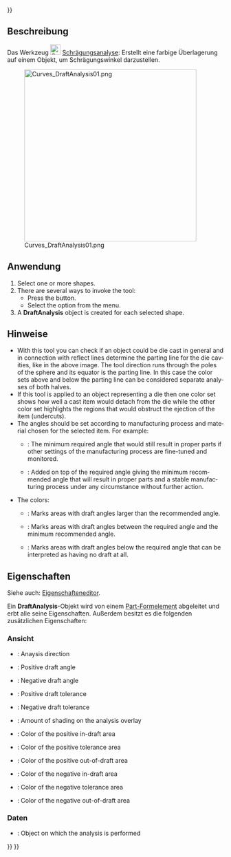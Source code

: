 <languages/>
{{UnfinishedDocu{{#translation:}}}}

<div lang="en" dir="ltr" class="mw-content-ltr">
{{Docnav
|[[Curves_SurfaceAnalysis|SurfaceAnalysis]]
|[[Curves_TruncateExtend|TruncateExtend]]
|[[Curves_Workbench|Curves]]
|IconL=Curves_ZebraTool.svg
|IconR=Curves_TruncateExtend.svg
|IconC=Curves_workbench_icon.svg
}}
</div>

<div lang="en" dir="ltr" class="mw-content-ltr">
{{GuiCommand
|Name=Curves DraftAnalysis
|MenuLocation=Surfaces → Draft Analysis
|Workbenches=[[Curves_Workbench|Curves]]
}}
</div>

<span id="Description"></span>
==Beschreibung==

Das Werkzeug [[Image:Curves_DraftAnalysis.svg|24px]] [[Curves_DraftAnalysis/de|Schrägungsanalyse]]: Erstellt eine farbige Überlagerung auf einem Objekt, um Schrägungswinkel darzustellen.

[[Image:Curves_DraftAnalysis01.png|400px]]

<div lang="en" dir="ltr" class="mw-content-ltr">
{{Caption|A sphere with a [[Curves_ReflectLines|reflect line]] on its equator (left) and the related DraftAnalysis object (right)}}
</div>

<span id="Usage"></span>
==Anwendung==

<div lang="en" dir="ltr" class="mw-content-ltr">
# Select one or more shapes.
# There are several ways to invoke the tool:
#* Press the {{Button|[[Image:Curves_DraftAnalysis.svg|16px]] [[Curves_DraftAnalysis|Draft Analysis]]}} button.
#* Select the {{MenuCommand|Surfaces → [[Image:Curves_DraftAnalysis.svg|16px]] Draft Analysis}} option from the menu.
# A '''DraftAnalysis''' object is created for each selected shape.
</div>

<span id="Notes"></span>
==Hinweise==

<div lang="en" dir="ltr" class="mw-content-ltr">
* With this tool you can check if an object could be die cast in general and in connection with reflect lines determine the parting line for the die cavities, like in the above image. The tool direction runs through the poles of the sphere and its equator is the parting line. In this case the color sets above and below the parting line can be considered separate analyses of both halves.
* If this tool is applied to an object representing a die then one color set shows how well a cast item would detach from the die while the other color set highlights the regions that would obstruct the ejection of the item (undercuts).
* The angles should be set according to manufacturing process and material chosen for the selected item. For example:
** {{PropertyView|Draft Angle1+2}}: The minimum required angle that would still result in proper parts if other settings of the manufacturing process are fine-tuned and monitored.
** {{PropertyView|Draft Tol1+2}}: Added on top of the required angle giving the minimum recommended angle that will result in proper parts and a stable manufacturing process under any circumstance without further action.
* The colors:
** {{PropertyView|Color In Draft1+2}}: Marks areas with draft angles larger than the recommended angle.
** {{PropertyView|Color In Tolerance1+2}}: Marks areas with draft angles between the required angle and the minimum recommended angle.
** {{PropertyView|Color Out Of Draft1+2}}: Marks areas with draft angles below the required angle that can be interpreted as having no draft at all.
</div>

<span id="Properties"></span>
==Eigenschaften==

Siehe auch: [[Property_editor/de|Eigenschafteneditor]].

Ein '''DraftAnalysis'''-Objekt wird von einem [[Part_Feature/de|Part-Formelement]] abgeleitet und erbt alle seine Eigenschaften. Außerdem besitzt es die folgenden zusätzlichen Eigenschaften:

<span id="View"></span>
===Ansicht===

{{TitleProperty|Analysis Options}}

<div lang="en" dir="ltr" class="mw-content-ltr">
* {{PropertyView|Direction|Vector}}: Anaysis direction
* {{PropertyView|Draft Angle1|FloatConstraint}}: Positive draft angle
* {{PropertyView|Draft Angle2|FloatConstraint}}: Negative draft angle
* {{PropertyView|Draft Tol1|FloatConstraint}}: Positive draft tolerance
* {{PropertyView|Draft Tol2|FloatConstraint}}: Negative draft tolerance
* {{PropertyView|Shading|FloatConstraint}}: Amount of shading on the analysis overlay
</div>

{{TitleProperty|Colors1 Positive Draft}}

<div lang="en" dir="ltr" class="mw-content-ltr">
* {{PropertyView|Color In Draft1|Color}}: Color of the positive in-draft area
* {{PropertyView|Color In Tolerance1|Color}}: Color of the positive tolerance area
* {{PropertyView|Color Out Of Draft1|Color}}: Color of the positive out-of-draft area
</div>

{{TitleProperty|Colors2 Negative Draft}}

<div lang="en" dir="ltr" class="mw-content-ltr">
* {{PropertyView|Color In Draft2|Color}}: Color of the negative in-draft area
* {{PropertyView|Color In Tolerance2|Color}}: Color of the negative tolerance area
* {{PropertyView|Color Out Of Draft2|Color}}: Color of the negative out-of-draft area
</div>

<span id="Data"></span>
===Daten===

{{TitleProperty|Analysis Options}}

<div lang="en" dir="ltr" class="mw-content-ltr">
* {{PropertyData|Source|Link}}: Object on which the analysis is performed
</div>


<div lang="en" dir="ltr" class="mw-content-ltr">
{{Docnav
|[[Curves_SurfaceAnalysis|SurfaceAnalysis]]
|[[Curves_TruncateExtend|TruncateExtend]]
|[[Curves_Workbench|Curves]]
|IconL=Curves_ZebraTool.svg
|IconR=Curves_TruncateExtend.svg
|IconC=Curves_workbench_icon.svg
}}
</div>

{{Curves Tools navi{{#translation:}}}}
{{Userdocnavi{{#translation:}}}}
